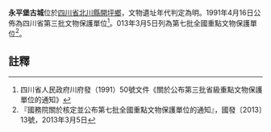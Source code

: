 {{msg:四川省文物保護單位
|名稱 = 永平堡古城
|編號 = 93
|圖片 = 
|級別 = S3
|分類 = 
|時代 = [[明代|明代]]
|地点 = [[四川省|四川省]][[北川縣|北川縣]][[開坪鄉|開坪鄉]]
|坐標 =
|登錄 = 1991年4月16日
}}
{{msg:四川省文物保護單位
|名稱 = 永平堡古城
|編號 = 410
|圖片 = 
|級別 = 107
|分類 = 
|時代 = 明
|地点 = [[四川省|四川省]][[綿陽市|綿陽市]][[北川羌族自治縣|北川羌族自治縣]]
|坐標 =
|登錄 = 2013年3月5日
}}
'''永平堡古城'''位於[[四川省|四川省]][[北川縣|北川縣]][[開坪鄉|開坪鄉]]，文物遺址年代判定為明。1991年4月16日公佈為四川省第三批文物保護單位<ref>四川省人民政府川府發（1991）50號文件《關於公布第三批省級重點文物保護單位的通知》</ref>。013年3月5日列為第七批全國重點文物保護單位<ref>『國務院關於核定並公布第七批全國重點文物保護單位的通知』，國發〔2013〕13號，2013年3月5日</ref>。
==註釋==
{{reflist}}
{{文物保護單位小作品}}
{{四川全國重點文物保護單位}}